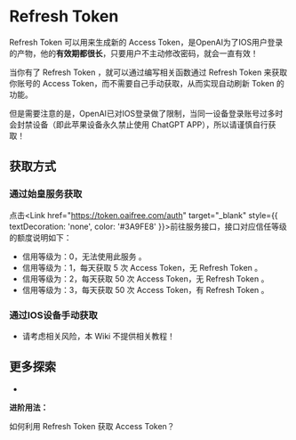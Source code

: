 
Refresh Token
===

Refresh Token 可以用来生成新的 Access Token，是OpenAI为了IOS用户登录的产物，他的**有效期都很长**，只要用户不主动修改密码，就会一直有效！

当你有了 Refresh Token ，就可以通过编写相关函数通过 Refresh Token 来获取你账号的 Access Token，而不需要自己手动获取，从而实现自动刷新 Token 的功能。

但是需要注意的是，OpenAI已对IOS登录做了限制，当同一设备登录账号过多时会封禁设备（即此苹果设备永久禁止使用 ChatGPT APP），所以请谨慎自行获取！

## 获取方式

### 通过始皇服务获取

点击<Link href="https://token.oaifree.com/auth" target="_blank" style={{ textDecoration: 'none', color: '#3A9FE8' }}>前往服务接口</Link>，接口对应信任等级的额度说明如下：
- 信用等级为：0，无法使用此服务 。
- 信用等级为：1，每天获取 5 次 Access Token，无 Refresh Token 。
- 信用等级为：2，每天获取 50 次 Access Token，无 Refresh Token 。
- 信用等级为：3，每天获取 50 次 Access Token，有 Refresh Token 。

### 通过IOS设备手动获取
- 请考虑相关风险，本 Wiki 不提供相关教程！

## 更多探索

- <LinuxdoTopicLink linuxdoTopicId="84413"/>

<Callout emoji="🔗" type="info">

  **进阶用法：**

  <Link href="access-token#通过-refresh-token-获取" target="_blank" style={{ textDecoration: 'none'}}>如何利用 Refresh Token 获取 Access Token？</Link>

</Callout>

